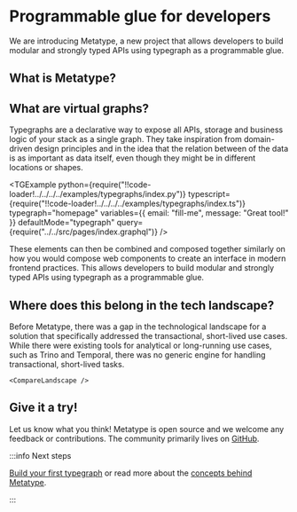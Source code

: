 
# Programmable glue for developers

We are introducing Metatype, a new project that allows developers to build modular and strongly typed APIs using typegraph as a programmable glue.

## What is Metatype?

<Metatype />

## What are virtual graphs?

Typegraphs are a declarative way to expose all APIs, storage and business logic of your stack as a single graph. They take inspiration from domain-driven design principles and in the idea that the relation between of the data is as important as data itself, even though they might be in different locations or shapes.

<TGExample
  python={require("!!code-loader!../../../../examples/typegraphs/index.py")}
  typescript={require("!!code-loader!../../../../examples/typegraphs/index.ts")}
  typegraph="homepage"
  variables={{ email: "fill-me", message: "Great tool!" }}
  defaultMode="typegraph"
  query={require("../../src/pages/index.graphql")}
/>

These elements can then be combined and composed together similarly on how you would compose web components to create an interface in modern frontend practices. This allows developers to build modular and strongly typed APIs using typegraph as a programmable glue.

## Where does this belong in the tech landscape?

Before Metatype, there was a gap in the technological landscape for a solution that specifically addressed the transactional, short-lived use cases. While there were existing tools for analytical or long-running use cases, such as Trino and Temporal, there was no generic engine for handling transactional, short-lived tasks.

    <CompareLandscape />

## Give it a try!

Let us know what you think! Metatype is open source and we welcome any feedback or contributions. The community primarily lives on [GitHub](https://github.com/metatypedev/metatype).

:::info Next steps

[Build your first typegraph](/docs/tutorials/metatype-basics) or read more about the [concepts behind Metatype](/docs/concepts/mental-model).

:::
